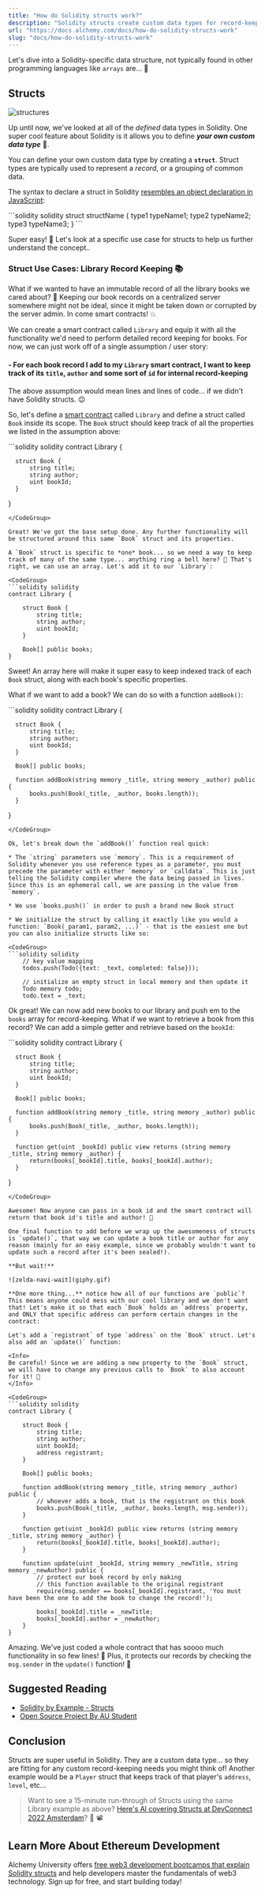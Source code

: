 ```yaml
---
title: "How do Solidity structs work?"
description: "Solidity structs create custom data types for record-keeping, combining with arrays and functions to add, retrieve, and update records. They can be protected by checking msg.sender."
url: "https://docs.alchemy.com/docs/how-do-solidity-structs-work"
slug: "docs/how-do-solidity-structs-work"
---
```



Let's dive into a Solidity-specific data structure, not typically found in other programming languages like `arrays` are... 🤨

## Structs

![structures](Structure-gc58a04cb9_1280.jpg)

Up until now, we've looked at all of the *defined* data types in Solidity. One super cool feature about Solidity is it allows you to define ***your own custom data type*** 🤯.

You can define your own custom data type by creating a **`struct`**. Struct types are typically used to represent a *record*, or a grouping of common data.

The syntax to declare a struct in Solidity [resembles an object declaration in JavaScript](/docs/solidity-vs-javascript):

<CodeGroup>
  ```solidity solidity
  struct structName {
     type1 typeName1;
     type2 typeName2;
     type3 typeName3;
  }
  ```
</CodeGroup>

Super easy! 💯 Let's look at a specific use case for structs to help us further understand the concept..

### Struct Use Cases: Library Record Keeping 📚

What if we wanted to have an immutable record of all the library books we cared about? 🤔 Keeping our book records on a centralized server somewhere might not be ideal, since it might be taken down or corrupted by the server admin. In come smart contracts! 💥

We can create a smart contract called `Library` and equip it with all the functionality we'd need to perform detailed record keeping for books. For now, we can just work off of a single assumption / user story:

#### - For each book record I add to my `Library` smart contract, I want to keep track of its `title`, `author` and some sort of `id` for internal record-keeping

The above assumption would mean lines and lines of code... if we didn't have Solidity structs. 😉

So, let's define a [smart contract](/docs/how-does-solidity-work) called `Library` and define a struct called `Book` inside its scope. The `Book` struct should keep track of all the properties we listed in the assumption above:

<CodeGroup>
  ```solidity solidity
  contract Library {

      struct Book {
          string title;
          string author;
          uint bookId;
      }

  }
  ```
</CodeGroup>

Great! We've got the base setup done. Any further functionality will be structured around this same `Book` struct and its properties.

A `Book` struct is specific to *one* book... so we need a way to keep track of many of the same type... anything ring a bell here? 🔔 That's right, we can use an array. Let's add it to our `Library`:

<CodeGroup>
  ```solidity solidity
  contract Library {

      struct Book {
          string title;
          string author;
          uint bookId;
      }

      Book[] public books;
  }
  ```
</CodeGroup>

Sweet! An array here will make it super easy to keep indexed track of each `Book` struct, along with each book's specific properties.

What if we want to add a book? We can do so with a function `addBook()`:

<CodeGroup>
  ```solidity solidity
  contract Library {

      struct Book {
          string title;
          string author;
          uint bookId;
      }

      Book[] public books;

      function addBook(string memory _title, string memory _author) public {
          books.push(Book(_title, _author, books.length));
      }
  }
  ```
</CodeGroup>

Ok, let's break down the `addBook()` function real quick:

* The `string` parameters use `memory`. This is a requirement of Solidity whenever you use reference types as a parameter, you must precede the parameter with either `memory` or `calldata`. This is just telling the Solidity compiler where the data being passed in lives. Since this is an ephemeral call, we are passing in the value from `memory`.

* We use `books.push()` in order to push a brand new Book struct

* We initialize the struct by calling it exactly like you would a function: `Book(_param1, param2, ...)` - that is the easiest one but you can also initialize structs like so:

<CodeGroup>
  ```solidity solidity
      // key value mapping
      todos.push(Todo({text: _text, completed: false}));
      
      // initialize an empty struct in local memory and then update it
      Todo memory todo;
      todo.text = _text;
  ```
</CodeGroup>

Ok great! We can now add new books to our library and push em to the `books` array for record-keeping. What if we want to retrieve a book from this record? We can add a simple getter and retrieve based on the `bookId`:

<CodeGroup>
  ```solidity solidity
  contract Library {

      struct Book {
          string title;
          string author;
          uint bookId;
      }

      Book[] public books;

      function addBook(string memory _title, string memory _author) public {
          books.push(Book(_title, _author, books.length));
      }
      
      function get(uint _bookId) public view returns (string memory _title, string memory _author) {
          return(books[_bookId].title, books[_bookId].author);
      }
  }
  ```
</CodeGroup>

Awesome! Now anyone can pass in a book id and the smart contract will return that book id's title and author! 💃

One final function to add before we wrap up the awesomeness of structs is `update()`, that way we can update a book title or author for any reason (mainly for an easy example, since we probably wouldn't want to update such a record after it's been sealed!).

**But wait!**

![zelda-navi-wait](giphy.gif)

**One more thing...** notice how all of our functions are `public`? This means anyone could mess with our cool library and we don't want that! Let's make it so that each `Book` holds an `address` property, and ONLY that specific address can perform certain changes in the contract:

Let's add a `registrant` of type `address` on the `Book` struct. Let's also add an `update()` function:

<Info>
  Be careful! Since we are adding a new property to the `Book` struct, we will have to change any previous calls to `Book` to also account for it! 🚨
</Info>

<CodeGroup>
  ```solidity solidity
  contract Library {

      struct Book {
          string title;
          string author;
          uint bookId;
          address registrant;
      }

      Book[] public books;

      function addBook(string memory _title, string memory _author) public {
          // whoever adds a book, that is the registrant on this book
          books.push(Book(_title, _author, books.length, msg.sender));
      }
      
      function get(uint _bookId) public view returns (string memory _title, string memory _author) {
          return(books[_bookId].title, books[_bookId].author);
      }
      
      function update(uint _bookId, string memory _newTitle, string memory _newAuthor) public {
          // protect our book record by only making
          // this function available to the original registrant
          require(msg.sender == books[_bookId].registrant, 'You must have been the one to add the book to change the record!');
          
          books[_bookId].title = _newTitle;
          books[_bookId].author = _newAuthor;
      }
  }
  ```
</CodeGroup>

Amazing. We've just coded a whole contract that has soooo much functionality in so few lines! 🤯 Plus, it protects our records by checking the `msg.sender` in the `update()` function! 🔐

## Suggested Reading

* [Solidity by Example - Structs](https://solidity-by-example.org/structs/)
* [Open Source Project By AU Student](https://github.com/chiranz/rps_game/blob/main/contracts/RPSGame.sol)

## Conclusion

Structs are super useful in Solidity. They are a custom data type... so they are fitting for any custom record-keeping needs you might think of! Another example would be a `Player` struct that keeps track of that player's `address`, `level`, etc...

> Want to see a 15-minute run-through of Structs using the same Library example as above? [Here's Al covering Structs at DevConnect 2022 Amsterdam](https://youtu.be/NuGF1wsYxQA?t=9849)? 👀 📽

## Learn More About Ethereum Development

Alchemy University offers [free web3 development bootcamps that explain Solidity structs](https://university.alchemy.com/ethereum) and help developers master the fundamentals of web3 technology. Sign up for free, and start building today!
